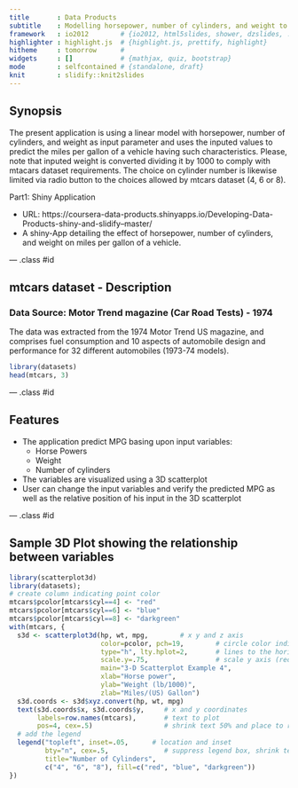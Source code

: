 ```yaml
---
title       : Data Products
subtitle    : Modelling horsepower, number of cylinders, and weight to predict mpg
framework   : io2012        # {io2012, html5slides, shower, dzslides, ...}
highlighter : highlight.js  # {highlight.js, prettify, highlight}
hitheme     : tomorrow      # 
widgets     : []            # {mathjax, quiz, bootstrap}
mode        : selfcontained # {standalone, draft}
knit        : slidify::knit2slides
---
```


## Synopsis

The present application is using a linear model with horsepower, number of cylinders, and weight as input parameter
and uses the inputed values to predict the miles per gallon of a vehicle having such characteristics. Please, note that 
inputed weight is converted dividing it by 1000 to comply with mtacars dataset requirements. The choice on cylinder number is likewise limited via radio button to the choices allowed by mtcars dataset (4, 6 or 8).

Part1: Shiny Application

* URL: https://coursera-data-products.shinyapps.io/Developing-Data-Products-shiny-and-slidify--master/ 
* A shiny-App detailing the effect of horsepower, number of cylinders, and weight on miles per gallon of a vehicle. 

--- .class #id 

## mtcars dataset - Description

### Data Source: Motor Trend magazine (Car Road Tests) - 1974

The data was extracted from the 1974 Motor Trend US magazine, and comprises fuel consumption and 10 aspects of automobile design and performance for 32 different automobiles (1973-74 models).


```r
library(datasets)
head(mtcars, 3)
```

--- .class #id

## Features

* The application predict MPG basing upon input variables:
  * Horse Powers
  * Weight
  * Number of cylinders
* The variables are visualized using a 3D scatterplot
* User can change the input variables and verify the predicted MPG as well as the relative position of his input in the 3D scatterplot

--- .class #id

## Sample 3D Plot showing the relationship between variables 

```r
library(scatterplot3d)
library(datasets);
# create column indicating point color
mtcars$pcolor[mtcars$cyl==4] <- "red"
mtcars$pcolor[mtcars$cyl==6] <- "blue"
mtcars$pcolor[mtcars$cyl==8] <- "darkgreen"
with(mtcars, {
  s3d <- scatterplot3d(hp, wt, mpg,        # x y and z axis
                       color=pcolor, pch=19,        # circle color indicates no. of cylinders
                       type="h", lty.hplot=2,       # lines to the horizontal plane
                       scale.y=.75,                 # scale y axis (reduce by 25%)
                       main="3-D Scatterplot Example 4",
                       xlab="Horse power",
                       ylab="Weight (lb/1000)",
                       zlab="Miles/(US) Gallon")
  s3d.coords <- s3d$xyz.convert(hp, wt, mpg)
  text(s3d.coords$x, s3d.coords$y,     # x and y coordinates
       labels=row.names(mtcars),       # text to plot
       pos=4, cex=.5)                  # shrink text 50% and place to right of points)
  # add the legend
  legend("topleft", inset=.05,      # location and inset
         bty="n", cex=.5,              # suppress legend box, shrink text 50%
         title="Number of Cylinders",
         c("4", "6", "8"), fill=c("red", "blue", "darkgreen"))
})
```



